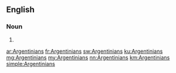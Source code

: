 ==English==

===Noun===
{{head|en|noun plural form}}

# {{plural of|Argentinian|lang=en}}

[[ar:Argentinians]]
[[fr:Argentinians]]
[[sw:Argentinians]]
[[ku:Argentinians]]
[[mg:Argentinians]]
[[my:Argentinians]]
[[nn:Argentinians]]
[[km:Argentinians]]
[[simple:Argentinians]]